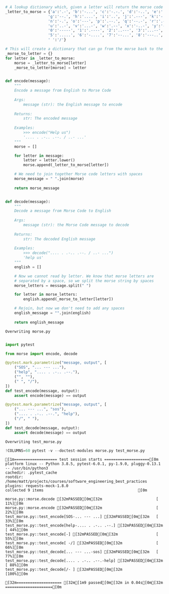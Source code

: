 ```python

# A lookup dictionary which, given a letter will return the morse code equivalent
_letter_to_morse = {'a':'.-', 'b':'-...', 'c':'-.-.', 'd':'-..', 'e':'.', 'f':'..-.', 
                   'g':'--.', 'h':'....', 'i':'..', 'j':'.---', 'k':'-.-', 'l':'.-..', 'm':'--', 
                   'n':'-.', 'o':'---', 'p':'.--.', 'q':'--.-', 'r':'.-.', 's':'...', 't':'-',
                   'u':'..-', 'v':'...-', 'w':'.--', 'x':'-..-', 'y':'-.--', 'z':'--..',
                   '0':'-----', '1':'.----', '2':'..---', '3':'...--', '4':'....-',
                   '5':'.....', '6':'-....', '7':'--...', '8':'---..', '9':'----.',
                   ' ':'/'}

# This will create a dictionary that can go from the morse back to the letter
_morse_to_letter = {}
for letter in _letter_to_morse:
    morse = _letter_to_morse[letter]
    _morse_to_letter[morse] = letter


def encode(message):
    """
    Encode a message from English to Morse Code
    
    Args:
        message (str): the English message to encode
    
    Returns:
        str: The encoded message
    
    Examples:
        >>> encode("Help us")
        '.... . .-.. .--. / ..- ...'
    """
    morse = []

    for letter in message:
        letter = letter.lower()
        morse.append(_letter_to_morse[letter])

    # We need to join together Morse code letters with spaces
    morse_message = " ".join(morse)
    
    return morse_message


def decode(message):
    """
    Decode a message from Morse Code to English
    
    Args:
        message (str): the Morse Code message to decode
    
    Returns:
        str: The decoded English message
    
    Examples:
        >>> decode(".... . .-.. .--. / ..- ...")
        'help us'
    """
    english = []

    # Now we cannot read by letter. We know that morse letters are
    # separated by a space, so we split the morse string by spaces
    morse_letters = message.split(" ")

    for letter in morse_letters:
        english.append(_morse_to_letter[letter])

    # Rejoin, but now we don't need to add any spaces
    english_message = "".join(english)
    
    return english_message
```

    Overwriting morse.py



```python

import pytest

from morse import encode, decode

@pytest.mark.parametrize("message, output", [
    ("SOS", "... --- ..."),
    ("help", ".... . .-.. .--."),
    ("", ""),
    (" ", "/"),
])
def test_encode(message, output):
    assert encode(message) == output

@pytest.mark.parametrize("message, output", [
    ("... --- ...", "sos"),
    (".... . .-.. .--.", "help"),
    ("/", " "),
])
def test_decode(message, output):
    assert decode(message) == output
```

    Overwriting test_morse.py



```python
!COLUMNS=60 pytest -v --doctest-modules morse.py test_morse.py
```

    [1m=================== test session starts ====================[0m
    platform linux -- Python 3.8.5, pytest-6.0.1, py-1.9.0, pluggy-0.13.1 -- /usr/bin/python3
    cachedir: .pytest_cache
    rootdir: /home/matt/projects/courses/software_engineering_best_practices
    plugins: requests-mock-1.8.0
    collected 9 items                                          [0m
    
    morse.py::morse.decode [32mPASSED[0m[32m                        [ 11%][0m
    morse.py::morse.encode [32mPASSED[0m[32m                        [ 22%][0m
    test_morse.py::test_encode[SOS-... --- ...] [32mPASSED[0m[32m   [ 33%][0m
    test_morse.py::test_encode[help-.... . .-.. .--.] [32mPASSED[0m[32m [ 44%][0m
    test_morse.py::test_encode[-] [32mPASSED[0m[32m                 [ 55%][0m
    test_morse.py::test_encode[ -/] [32mPASSED[0m[32m               [ 66%][0m
    test_morse.py::test_decode[... --- ...-sos] [32mPASSED[0m[32m   [ 77%][0m
    test_morse.py::test_decode[.... . .-.. .--.-help] [32mPASSED[0m[32m [ 88%][0m
    test_morse.py::test_decode[/- ] [32mPASSED[0m[32m               [100%][0m
    
    [32m==================== [32m[1m9 passed[0m[32m in 0.04s[0m[32m =====================[0m

